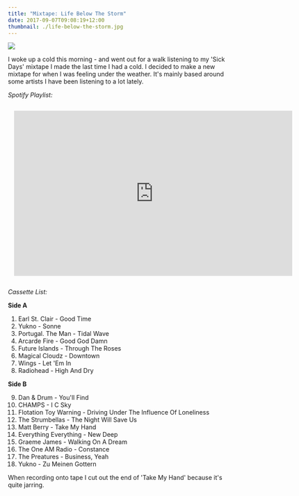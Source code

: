 ```yaml
---
title: "Mixtape: Life Below The Storm"
date: 2017-09-07T09:08:19+12:00
thumbnail: ./life-below-the-storm.jpg
---
```


![](./life-below-the-storm.jpg)

I woke up a cold this morning - and went out for a walk listening to my 'Sick
Days' mixtape I made the last time I had a cold. I decided to make a new
mixtape for when I was feeling under the weather. It's mainly based around some
artists I have been listening to a lot lately.

*Spotify Playlist:*

<iframe src="https://open.spotify.com/embed?uri=spotify:user:stayradiated:playlist:5N1HWW4ewaqVZkAB2U4Utj&theme=white" style="margin: 1em" width="640" height="380" frameborder="0" allowtransparency="true"></iframe>

*Cassette List:*

**Side A**

1. Earl St. Clair - Good Time
2. Yukno - Sonne
3. Portugal. The Man - Tidal Wave
4. Arcarde Fire - Good God Damn
5. Future Islands - Through The Roses
6. Magical Cloudz - Downtown
7. Wings - Let 'Em In
8. Radiohead - High And Dry

**Side B**

9. Dan & Drum - You'll Find
10. CHAMPS - I C Sky
11. Flotation Toy Warning - Driving Under The Influence Of Loneliness
12. The Strumbellas - The Night Will Save Us
13. Matt Berry - Take My Hand
14. Everything Everything - New Deep
15. Graeme James - Walking On A Dream
16. The One AM Radio - Constance
17. The Preatures - Business, Yeah
18. Yukno - Zu Meinen Gottern

When recording onto tape I cut out the end of 'Take My Hand' because it's quite
jarring. 

